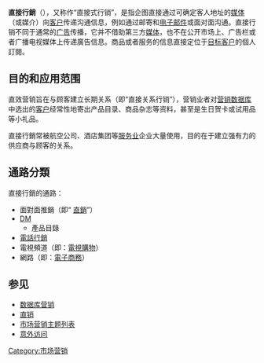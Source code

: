 {{Unreferenced|time=2020-02-20T01:52:37+00:00}}
{{noteTA
|T=zh-tw:直接行銷;zh-hk:直接營銷;zh-cn:直效营销;zh-sg:直效营销;
|1=zh-tw:行銷;zh-hk:營銷;zh-cn:营销;zh-sg:营销;
|2=zh-tw:資訊;zh-cn:信息
}}
{{不是|直销}}
{{市场营销}}

'''直接行銷'''（{{lang-en|Direct Marketing}}），又称作“直接式行销”，是指企图直接通过可确定客人地址的[[媒体|媒体]]（或媒介）向[[客户|客户]]传递沟通信息，例如通过邮寄和[[电子邮件|电子邮件]]或面对面沟通。直接行销不同于通常的[[广告|广告]]传播，它并不借助第三方[[媒体|媒体]]，也不在公开市场上、广告栏或者广播电视媒体上传递廣告信息。商品或者服务的信息直接定位于[[目标客户|目标客户]]的個人訂閱。

== 目的和应用范围 ==
直效营销旨在与顾客建立长期关系（即“直接关系行销”），营销业者对[[营销数据库|营销数据库]]中选出的[[客户|客户]]经常性地寄出产品目录、商品杂志等资料，甚至是生日贺卡或试用品等小礼品。

直接行銷常被航空公司、酒店集团等[[服务业|服务业]]企业大量使用，目的在于建立强有力的供应商与顾客的关系。

== 通路分類 ==
直接行銷的通路：
*面對面推銷（即“ [[直銷|直銷]]”）
* [[廣告郵件|DM]]
**產品目錄
* [[電話行銷|電話行銷]]
*電視頻道（即：[[電視購物|電視購物]]）
*網路（即：[[電子商務|電子商務]]）

== 参见 ==
* [[数据库营销|数据库营销]]
* [[直销|直销]]
* [[市场营销主题列表|市场营销主题列表]]
* [[意外访问|意外访问]]

{{Authority control}}
{{Marketing-stub}}

[[Category:市场营销|Category:市场营销]]